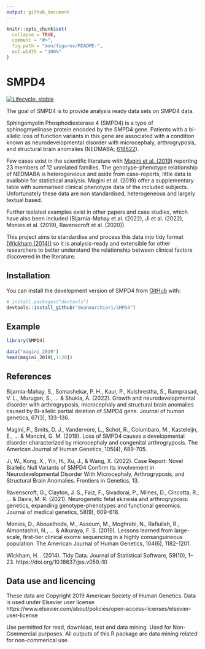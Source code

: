 ```yaml
---
output: github_document
---
```


<!-- README.md is generated from README.Rmd. Please edit that file -->

```r
knitr::opts_chunk$set(
  collapse = TRUE,
  comment = "#>",
  fig.path = "man/figures/README-",
  out.width = "100%"
)
```

# SMPD4

<!-- badges: start -->
[![Lifecycle: stable](https://img.shields.io/badge/lifecycle-stable-brightgreen.svg)](https://lifecycle.r-lib.org/articles/stages.html#stable)
<!-- badges: end -->

The goal of SMPD4 is to provide analysis ready data sets on SMPD4 data.  

Sphingomyelin Phosphodiesterase 4 (SMPD4) is a type of sphinogmyelinase protein
encoded by the SMPD4 gene. Patients with a bi-allelic loss of function variants
in this gene are associated with a condition known as neurodevelopmental disorder 
with microcephaly, arthrogryposis, and structural brain anomalies 
(NEDMABA; [618622](https://omim.org/entry/618622)).  

Few cases exist in the scientific literature with [Magini et al. (2019)](https://doi.org/10.1016/j.ajhg.2019.08.006) 
reporting 23 members of 12 unrelated families. The genotype-phenotype relationship
of NEDMABA is heterogeneous and aside from case-reports, little data is available
for statistical analysis. Magini et al. (2019) offer a supplementary table with
summarised clinical phenotype data of the included subjects. Unfortunately these
data are non standardised, heterogeneous and largely textual based. 

Further isolated examples exist in other papers and case studies, which have 
also been included (Bijarnia-Mahay et al. (2022), Ji et al. (2022), Monies et al. (2019), Ravenscroft et al. (2020)).  

This project aims to standardise and process this data into tidy format [(Wickham (2014))](https://doi.org/10.1016/j.ajhg.2019.08.006)
so it is analysis-ready and extensible for other researchers to better understand
the relationship between clinical factors discovered in the literature. 



## Installation

You can install the development version of SMPD4 from [GitHub](https://github.com/deanmarchiori/SMPD4) with:

``` r
# install.packages("devtools")
devtools::install_github("deanmarchiori/SMPD4")
```

## Example  

```r
library(SMPD4)

data("magini_2019")
head(magini_2019[,1:20])
```


## References

Bijarnia-Mahay, S., Somashekar, P. H., Kaur, P., Kulshrestha, S., Ramprasad, V. L., Murugan, S., ... & Shukla, A. (2022). Growth and neurodevelopmental disorder with arthrogryposis, microcephaly and structural brain anomalies caused by Bi-allelic partial deletion of SMPD4 gene. Journal of human genetics, 67(3), 133-136.

Magini, P., Smits, D. J., Vandervore, L., Schot, R., Columbaro, M., Kasteleijn, E., ... & Mancini, G. M. (2019). Loss of SMPD4 causes a developmental disorder characterized by microcephaly and congenital arthrogryposis. The American Journal of Human Genetics, 105(4), 689-705.

Ji, W., Kong, X., Yin, H., Xu, J., & Wang, X. (2022). Case Report: Novel Biallelic Null Variants of SMPD4 Confirm Its Involvement in Neurodevelopmental Disorder With Microcephaly, Arthrogryposis, and Structural Brain Anomalies. Frontiers in Genetics, 13.

Ravenscroft, G., Clayton, J. S., Faiz, F., Sivadorai, P., Milnes, D., Cincotta, R., ... & Davis, M. R. (2021). Neurogenetic fetal akinesia and arthrogryposis: genetics, expanding genotype-phenotypes and functional genomics. Journal of medical genetics, 58(9), 609-618.

Monies, D., Abouelhoda, M., Assoum, M., Moghrabi, N., Rafiullah, R., Almontashiri, N., ... & Alkuraya, F. S. (2019). Lessons learned from large-scale, first-tier clinical exome sequencing in a highly consanguineous population. The American Journal of Human Genetics, 104(6), 1182-1201.  

Wickham, H. . (2014). Tidy Data. Journal of Statistical Software, 59(10), 1–23. https://doi.org/10.18637/jss.v059.i10



## Data use and licencing  

These data are Copyright 2019 American Society of Human Genetics. Data is used under Elsevier user license https://www.elsevier.com/about/policies/open-access-licenses/elsevier-user-license

Use permitted for read, download, text and data mining. Used for Non-Commercial purposes. All outputs of this R package are data mining related for non-commerical use. 
